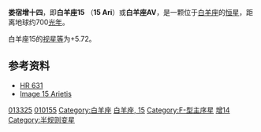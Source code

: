 {{Starbox begin |
   name=娄宿增十四（白羊座15）<br>15 Arietis }}
{{Starbox observe |
  epoch=J2000 |
  ra=02<sup>h</sup> 10<sup>m</sup> 37.6<sup>s</sup> |
  dec= +19° 30′ 01″ |
  appmag_v=5.721 |
  constell=[[白羊座|白羊座]] |
  星官=[[娄宿|娄宿]] [[娄_(星官)|娄]] }}
{{Starbox character |
 class=M3III |
 r-i =  |
 v-r =  |
 b-v = 1.65 |
 u-b = 1.91 |
  variable=[[半规则变星|SRS]] }}
{{Starbox astrometry |
  radial_v=60.2 |
  prop_mo_ra=88.73 |
  prop_mo_dec=-27.1 |
  parallax=4.9 |
  p_error=0.86 |
  absmag_v=7.366 }}
{{Starbox detail|
  mass=0,4 |
  radius=0,5 |
  luminosity=0,04 | 
  temperature=2,000–3,500 |
  metal= |
  rotation= |
  age= }}
{{Starbox catalog |
  names=V* AV Arietis, [[GCRV|GCRV]] 1180, [[IRAS|IRAS]] 02078+1915, [[RAFGL|RAFGL]] 303, [[Two-Micron_Sky_Survey|IRC]] +20041, [[Smithsonian_Astrophysical_Observatory_Star_Catalog|SAO]] 92822, [[Astronomische_Gesellschaft_Katalog|AG]]+19° 168, [[Guide_Star_Catalog|GSC]] 01217-01560, [[2MASS|2MASS]] J02103759+1930011, [[Durchmusterung|BD]]+18° 277, [[Henry_Draper_Catalogue|HD]] 13325, [[Catalog_of_5,268_Standard_Stars_Based_on_the_Normal_System_N30|N30]] 444, [[Southern_Reference_Star_Catalog|SRS]] 31056, [[Dearborn_Observatory|DO]] 9093, [[Hipparcos_Input_Catalogue|HIC]] 10155, [[New_Catalogue_of_Suspected_Variable_Stars|NSV]] 738, [[Tycho_Catalogue|TYC]] 1217-1560-1, [[FK5|FK5]] 1056, [[Hipparcos_Catalogue|HIP]] 10155, [[Tokyo_Photoelectric_Meridian_Circle_Catalog|PMC]] 90-93 694, [[UBV_Photoelectric_Photometry_Catalogue|UBV M]] 8739, [[Boss_General_Catalogue|GC]] 2601, [[Bright_Star_Catalogue|HR]] 631, [[PPM_Star_Catalogue|PPM]] 118003, [[Yale_Observatory_Zone_Catalog|YZ]] 19 611. }}
{{Starbox reference |
  Simbad=HD+13325
| ARICNS = }}
{{Starbox end}}
'''娄宿增十四'''，即'''白羊座15''' （'''15 Ari'''）或'''白羊座AV'''，是一颗位于[[白羊座|白羊座]]的[[恒星|恒星]]，距离地球约700[[光年|光年]]。

白羊座15的[[视星等|视星等]]为+5.72。

==参考资料==
* [http://webviz.u-strasbg.fr/viz-bin/VizieR-S?HR%20631 HR 631] {{Wayback|url=http://webviz.u-strasbg.fr/viz-bin/VizieR-S?HR%20631 |date=20201107130739 }}
* [http://aladin.u-strasbg.fr/AladinPreview?-c=02+10+37.6%2B19+30+01&ident=V*+AV+Ari&submit=Aladin+previewer Image 15 Arietis]

{{Stars of Aries}}
{{星官|娄宿|3|15}}

[[Category:HD和HDE天體|013325]]
[[Category:HIP天體|010155]]
[[Category:白羊座|Category:白羊座]]
[[Category:佛氏天體|白羊座, 15]]
[[Category:F-型主序星|Category:F-型主序星]]
[[Category:娄_(星官)|增14]]
[[Category:半规则变星|Category:半规则变星]]